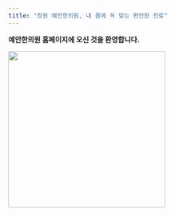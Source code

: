 ```yaml
---
title: "창원 예안한의원, 내 몸에 꼭 맞는 편안한 진료"
---
```


**예안한의원 홈페이지에 오신 것을 환영합니다.**

![](img/sj-lee.png){fig-align="center" width="314"}
